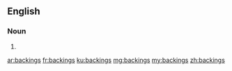 ==English==

===Noun===
{{head|en|plural}}

# {{plural of|backing|lang=en|nocat=1}}

[[ar:backings]]
[[fr:backings]]
[[ku:backings]]
[[mg:backings]]
[[my:backings]]
[[zh:backings]]